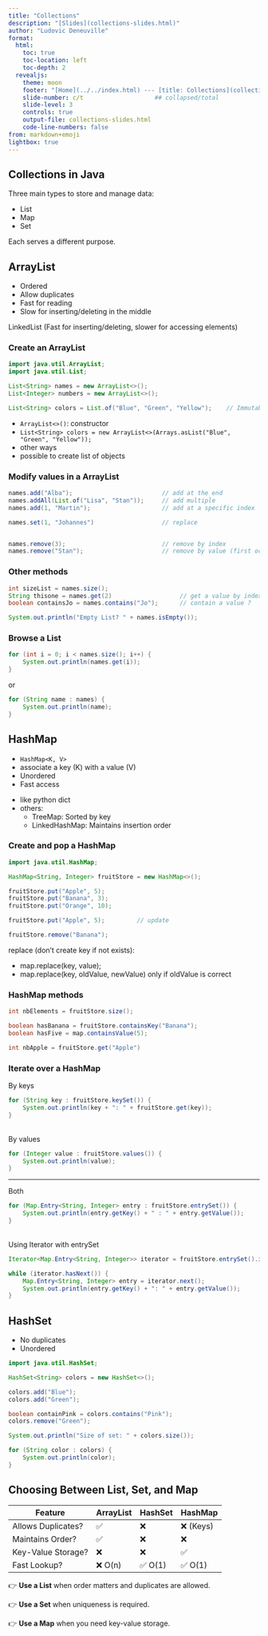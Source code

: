 ```yaml
---
title: "Collections"
description: "[Slides](collections-slides.html)"
author: "Ludovic Deneuville"
format: 
  html:
    toc: true
    toc-location: left
    toc-depth: 2
  revealjs:
    theme: moon
    footer: "[Home](../../index.html) --- [title: Collections](collections.html)"
    slide-number: c/t                    ## collapsed/total
    slide-level: 3
    controls: true
    output-file: collections-slides.html
    code-line-numbers: false
from: markdown+emoji
lightbox: true
---
```


## Collections in Java

Three main types to store and manage data: 

- List
- Map
- Set

Each serves a different purpose.

## ArrayList

- Ordered
- Allow duplicates
- Fast for reading
- Slow for inserting/deleting in the middle

:::{.notes}
LinkedList (Fast for inserting/deleting, slower for accessing elements)
:::

### Create an ArrayList

```.java
import java.util.ArrayList;
import java.util.List;

List<String> names = new ArrayList<>();
List<Integer> numbers = new ArrayList<>();

List<String> colors = List.of("Blue", "Green", "Yellow");    // Immutable
```

:::{.notes}
- `ArrayList<>()`: constructor
- `List<String> colors = new ArrayList<>(Arrays.asList("Blue", "Green", "Yellow"));`
- other ways
- possible to create list of objects
:::

### Modify values in a ArrayList

```.java
names.add("Alba");                         // add at the end
names.addAll(List.of("Lisa", "Stan"));     // add multiple
names.add(1, "Martin");                    // add at a specific index

names.set(1, "Johannes")                   // replace


names.remove(3);                           // remove by index
names.remove("Stan");                      // remove by value (first occurence)
```


### Other methods 

```.java
int sizeList = names.size();
String thisone = names.get(2)                   // get a value by index
boolean containsJo = names.contains("Jo");      // contain a value ?

System.out.println("Empty List? " + names.isEmpty());

```

### Browse a List

```.java
for (int i = 0; i < names.size(); i++) {
    System.out.println(names.get(i));
}
```

or

```.java
for (String name : names) {
    System.out.println(name);
}
```




## HashMap

- `HashMap<K, V>`
- associate a key (K) with a value (V)
- Unordered
- Fast access

:::{.notes}
- like python dict
- others:
  - TreeMap: Sorted by key
  - LinkedHashMap: Maintains insertion order
:::


### Create and pop a HashMap

```.java
import java.util.HashMap;

HashMap<String, Integer> fruitStore = new HashMap<>();

fruitStore.put("Apple", 5);
fruitStore.put("Banana", 3);
fruitStore.put("Orange", 10);

fruitStore.put("Apple", 5);         // update

fruitStore.remove("Banana");
```

:::{.notes}
replace (don't create key if not exists):

- map.replace(key, value);
- map.replace(key, oldValue, newValue) only if oldValue is correct
:::

### HashMap methods

```.java
int nbElements = fruitStore.size();

boolean hasBanana = fruitStore.containsKey("Banana");
boolean hasFive = map.containsValue(5);

int nbApple = fruitStore.get("Apple")
```

### Iterate over a HashMap

By keys

```.java
for (String key : fruitStore.keySet()) {
    System.out.println(key + ": " + fruitStore.get(key));
}
```

<br>
By values

```.java
for (Integer value : fruitStore.values()) {
    System.out.println(value);
}
```

---

Both

```.java
for (Map.Entry<String, Integer> entry : fruitStore.entrySet()) {
    System.out.println(entry.getKey() + " : " + entry.getValue());
}
```

<br>
Using Iterator with entrySet

```.java
Iterator<Map.Entry<String, Integer>> iterator = fruitStore.entrySet().iterator();

while (iterator.hasNext()) {
    Map.Entry<String, Integer> entry = iterator.next();
    System.out.println(entry.getKey() + ": " + entry.getValue());
}
```


## HashSet

- No duplicates
- Unordered


```.java
import java.util.HashSet;

HashSet<String> colors = new HashSet<>();

colors.add("Blue");
colors.add("Green");

boolean containPink = colors.contains("Pink");
colors.remove("Green");

System.out.println("Size of set: " + colors.size());

for (String color : colors) {
    System.out.println(color);
}
```



## Choosing Between List, Set, and Map {.smaller}

| Feature  | ArrayList | HashSet | HashMap |
|----------|--------|--------|--------|
| Allows Duplicates? | ✅  | ❌  | ❌ (Keys) |
| Maintains Order? | ✅  | ❌  | ❌  |
| Key-Value Storage? | ❌  | ❌  | ✅  |
| Fast Lookup? | ❌  O(n) | ✅  O(1) | ✅  O(1) |

👉 **Use a List** when order matters and duplicates are allowed.

👉 **Use a Set** when uniqueness is required.

👉 **Use a Map** when you need key-value storage.